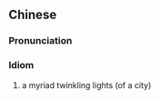 {{also|万家灯火}}
==Chinese==
{{zh-forms|s=万家灯火|type=112}}

===Pronunciation===
{{zh-pron
|m=wàn jiā dēnghuǒ
|cat=id
}}

===Idiom===
{{zh-idiom}}

# a myriad twinkling lights (of a city)